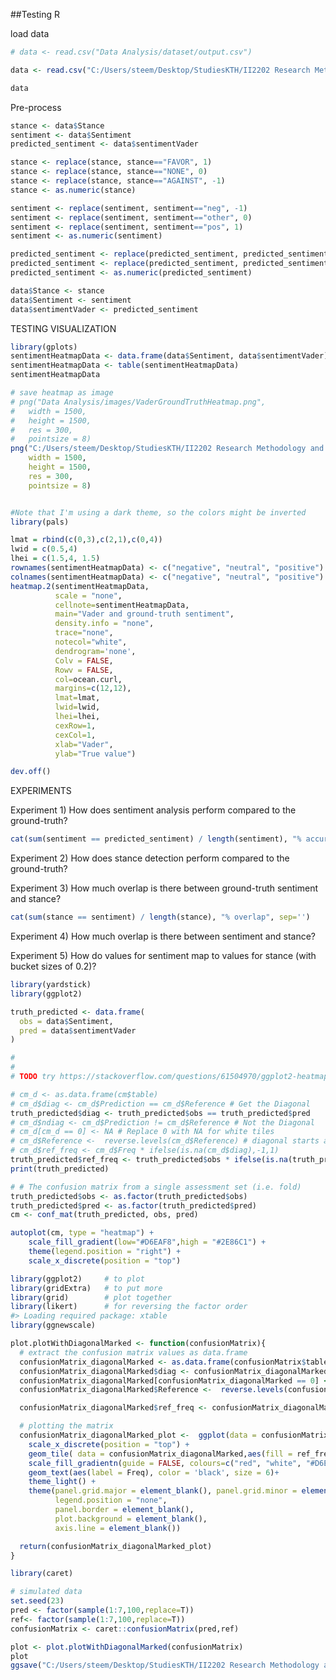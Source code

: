 ##Testing R

load data
```r
# data <- read.csv("Data Analysis/dataset/output.csv")

data <- read.csv("C:/Users/steem/Desktop/StudiesKTH/II2202 Research Methodology and Scientific Writing/SentimentAndStance/Data Analysis/dataset/output.csv")

data
```

Pre-process
```r
stance <- data$Stance
sentiment <- data$Sentiment
predicted_sentiment <- data$sentimentVader

stance <- replace(stance, stance=="FAVOR", 1)
stance <- replace(stance, stance=="NONE", 0)
stance <- replace(stance, stance=="AGAINST", -1)
stance <- as.numeric(stance)

sentiment <- replace(sentiment, sentiment=="neg", -1)
sentiment <- replace(sentiment, sentiment=="other", 0)
sentiment <- replace(sentiment, sentiment=="pos", 1)
sentiment <- as.numeric(sentiment)

predicted_sentiment <- replace(predicted_sentiment, predicted_sentiment<0, -1)
predicted_sentiment <- replace(predicted_sentiment, predicted_sentiment>0, 1)
predicted_sentiment <- as.numeric(predicted_sentiment)

data$Stance <- stance
data$Sentiment <- sentiment
data$sentimentVader <- predicted_sentiment
```

TESTING VISUALIZATION
```r
library(gplots)
sentimentHeatmapData <- data.frame(data$Sentiment, data$sentimentVader)
sentimentHeatmapData <- table(sentimentHeatmapData)
sentimentHeatmapData

# save heatmap as image
# png("Data Analysis/images/VaderGroundTruthHeatmap.png",
#   width = 1500,
#   height = 1500,
#   res = 300,
#   pointsize = 8)
png("C:/Users/steem/Desktop/StudiesKTH/II2202 Research Methodology and Scientific Writing/SentimentAndStance/Data Analysis/images/VaderGroundTruthHeatmap.png",
    width = 1500,
    height = 1500,
    res = 300,
    pointsize = 8)


#Note that I'm using a dark theme, so the colors might be inverted
library(pals)

lmat = rbind(c(0,3),c(2,1),c(0,4))
lwid = c(0.5,4)
lhei = c(1.5,4, 1.5)
rownames(sentimentHeatmapData) <- c("negative", "neutral", "positive")
colnames(sentimentHeatmapData) <- c("negative", "neutral", "positive")
heatmap.2(sentimentHeatmapData,
          scale = "none",
          cellnote=sentimentHeatmapData,
          main="Vader and ground-truth sentiment",
          density.info = "none",
          trace="none",
          notecol="white",
          dendrogram='none',
          Colv = FALSE,
          Rowv = FALSE,
          col=ocean.curl,
          margins=c(12,12),
          lmat=lmat,
          lwid=lwid,
          lhei=lhei,
          cexRow=1,
          cexCol=1,
          xlab="Vader",
          ylab="True value")

dev.off()
```


EXPERIMENTS

Experiment 1) How does sentiment analysis perform compared to the ground-truth?
```r
cat(sum(sentiment == predicted_sentiment) / length(sentiment), "% accuracy", sep='')
```

Experiment 2) How does stance detection perform compared to the ground-truth?

Experiment 3) How much overlap is there between ground-truth sentiment and stance?
```r
cat(sum(stance == sentiment) / length(stance), "% overlap", sep='')
```

Experiment 4) How much overlap is there between sentiment and stance?

Experiment 5) How do values for sentiment map to values for stance (with bucket sizes of 0.2)?





```r
library(yardstick)
library(ggplot2)

truth_predicted <- data.frame(
  obs = data$Sentiment,
  pred = data$sentimentVader
)

#
#
# TODO try https://stackoverflow.com/questions/61504970/ggplot2-heatmap-2-different-color-schemes-confusion-matrix-matches-in-differe

# cm_d <- as.data.frame(cm$table)
# cm_d$diag <- cm_d$Prediction == cm_d$Reference # Get the Diagonal
truth_predicted$diag <- truth_predicted$obs == truth_predicted$pred
# cm_d$ndiag <- cm_d$Prediction != cm_d$Reference # Not the Diagonal
# cm_d[cm_d == 0] <- NA # Replace 0 with NA for white tiles
# cm_d$Reference <-  reverse.levels(cm_d$Reference) # diagonal starts at top left
# cm_d$ref_freq <- cm_d$Freq * ifelse(is.na(cm_d$diag),-1,1)
truth_predicted$ref_freq <- truth_predicted$obs * ifelse(is.na(truth_predicted$diag),-1,1)
print(truth_predicted)

# # The confusion matrix from a single assessment set (i.e. fold)
truth_predicted$obs <- as.factor(truth_predicted$obs)
truth_predicted$pred <- as.factor(truth_predicted$pred)
cm <- conf_mat(truth_predicted, obs, pred)

autoplot(cm, type = "heatmap") +
    scale_fill_gradient(low="#D6EAF8",high = "#2E86C1") +
    theme(legend.position = "right") +
    scale_x_discrete(position = "top")

```
```r
library(ggplot2)     # to plot
library(gridExtra)   # to put more
library(grid)        # plot together
library(likert)      # for reversing the factor order
#> Loading required package: xtable
library(ggnewscale)

plot.plotWithDiagonalMarked <- function(confusionMatrix){
  # extract the confusion matrix values as data.frame
  confusionMatrix_diagonalMarked <- as.data.frame(confusionMatrix$table)
  confusionMatrix_diagonalMarked$diag <- confusionMatrix_diagonalMarked$Prediction == confusionMatrix_diagonalMarked$Reference # Get the Diagonal
  confusionMatrix_diagonalMarked[confusionMatrix_diagonalMarked == 0] <- NA # Replace 0 with NA for white tiles
  confusionMatrix_diagonalMarked$Reference <-  reverse.levels(confusionMatrix_diagonalMarked$Reference) # diagonal starts at top left

  confusionMatrix_diagonalMarked$ref_freq <- confusionMatrix_diagonalMarked$Freq * ifelse(is.na(confusionMatrix_diagonalMarked$diag),-1,1)

  # plotting the matrix
  confusionMatrix_diagonalMarked_plot <-  ggplot(data = confusionMatrix_diagonalMarked, aes(x = Prediction , y =  Reference, fill = Freq))+
    scale_x_discrete(position = "top") +
    geom_tile( data = confusionMatrix_diagonalMarked,aes(fill = ref_freq)) +
    scale_fill_gradientn(guide = FALSE, colours=c("red", "white", "#D6EAF8", "#2E86C1"), values=scales::rescale(c(-1, 0, 0.001, 1)), na.value="white") +
    geom_text(aes(label = Freq), color = 'black', size = 6)+
    theme_light() +
    theme(panel.grid.major = element_blank(), panel.grid.minor = element_blank(),
          legend.position = "none",
          panel.border = element_blank(),
          plot.background = element_blank(),
          axis.line = element_blank())

  return(confusionMatrix_diagonalMarked_plot)
}

library(caret)

# simulated data
set.seed(23)
pred <- factor(sample(1:7,100,replace=T))
ref<- factor(sample(1:7,100,replace=T))
confusionMatrix <- caret::confusionMatrix(pred,ref)

plot <- plot.plotWithDiagonalMarked(confusionMatrix)
plot
ggsave("C:/Users/steem/Desktop/StudiesKTH/II2202 Research Methodology and Scientific Writing/SentimentAndStance/Data Analysis/images/test2.png")
```
